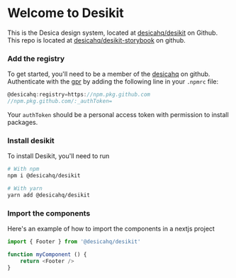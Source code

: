 
<Meta title="Welcome" />

# Welcome to Desikit
This is the Desica design system, located at [desicahq/desikit](https://github.com/desicahq/desikit) on Github. This repo is located at [desicahq/desikit-storybook](https://github.com/desicahq/desikit-storybook) on github.

### Add the registry
To get started, you'll need to be a member of the [desicahq](https://github.com/desicahq) on github. Authenticate with the [gpr](https://github.com/features/packages) by adding the following line in your `.npmrc` file:
```c
@desicahq:registry=https://npm.pkg.github.com
//npm.pkg.github.com/:_authToken=
```
Your `authToken` should be a personal access token with permission to install packages.

### Install desikit
To install Desikit, you'll need to run
```bash
# With npm
npm i @desicahq/desikit

# With yarn
yarn add @desicahq/desikit
```

### Import the components
Here's an example of how to import the components in a nextjs project
```js
import { Footer } from '@desicahq/desikit'

function myComponent () {
    return <Footer />
}
```
